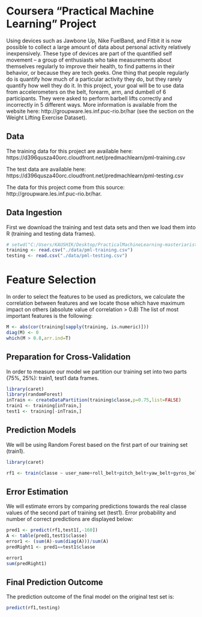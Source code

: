 Coursera "Practical Machine Learning" Project
========================================================
Using devices such as Jawbone Up, Nike FuelBand, and Fitbit it is now possible to collect a large amount of data about personal activity relatively inexpensively. These type of devices are part of the quantified self movement – a group of enthusiasts who take measurements about themselves regularly to improve their health, to find patterns in their behavior, or because they are tech geeks. One thing that people regularly do is quantify how much of a particular activity they do, but they rarely quantify how well they do it. In this project, your goal will be to use data from accelerometers on the belt, forearm, arm, and dumbell of 6 participants. They were asked to perform barbell lifts correctly and incorrectly in 5 different ways. More information is available from the website here: http://groupware.les.inf.puc-rio.br/har (see the section on the Weight Lifting Exercise Dataset). 



## Data 

The training data for this project are available here: 
https://d396qusza40orc.cloudfront.net/predmachlearn/pml-training.csv

The test data are available here: 
https://d396qusza40orc.cloudfront.net/predmachlearn/pml-testing.csv

The data for this project come from this source: http://groupware.les.inf.puc-rio.br/har. 


## Data Ingestion

First we download the training and test data sets and then we load them into R (training and testing data frames).

```r
# setwd("C:/Users/KAUSHIK/Desktop/PracticalMachineLearning-masteriaristeid/")
training <- read.csv("./data/pml-training.csv")
testing <- read.csv("./data/pml-testing.csv")
```

# Feature Selection
In order to select the features to be used as predictors, we calculate the correlation between features and we locate those which have maximum impact on others (absolute value of correlation > 0.8)
The list of most important features is the following:

```r
M <- abs(cor(training[sapply(training, is.numeric)]))
diag(M) <- 0
which(M > 0.8,arr.ind=T)
```

## Preparation for Cross-Validation

In order to measure our model we partition our training set into two parts (75%, 25%): train1, test1 data frames.

```r
library(caret)
library(randomForest)
inTrain <- createDataPartition(training$classe,p=0.75,list=FALSE)
train1 <- training[inTrain,]
test1 <- training[-inTrain,]
```


## Prediction Models

We will be using Random Forest based on the first part of our training set (train1). 

```r
library(caret)

rf1 <- train(classe ~ user_name+roll_belt+pitch_belt+yaw_belt+gyros_belt_x+gyros_belt_y+gyros_belt_z+accel_belt_x+accel_belt_y+accel_belt_z+magnet_belt_x+magnet_belt_y+magnet_belt_z+roll_arm+pitch_arm+yaw_arm+total_accel_arm+gyros_arm_x+gyros_arm_y+gyros_arm_z+accel_arm_x+accel_arm_y+accel_arm_z+magnet_arm_x+magnet_arm_y+magnet_arm_z,train1,method="rf")
```

## Error Estimation

We will estimate errors by comparing predictions towards the real classe values of the second part of training set (test1).
Error probability and number of correct predictions are displayed below:

```r
pred1 <- predict(rf1,test1[,-160])
A <- table(pred1,test1$classe)
error1 <- (sum(A)-sum(diag(A)))/sum(A)
predRight1 <- pred1==test1$classe

error1
sum(predRight1)
```


## Final Prediction Outcome

The prediction outcome of the final model on the original test set is:

```r
predict(rf1,testing)
```

